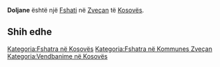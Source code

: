 {{Fshat në Kosovës
 | Emri                = Doljane
 | EmriAlt                = Dolan,Dolane,Dolanë,Doljane,Doljani,Дољане
 | Emri (Rasa dhanore) = 
 | Figura              = 
 | Shteti              = Kosovës
 | Komuna              = Zveçan
 | Kodi postar         = 
 | Sipërfaqja          = 

 | Popullsia           = 

 | Regj. i popullsisë  = 
 | Dend. e popullsisë  = 
 | Faqja zyrtare       = 
 <!--- Koordinatat ----> 
 | Gjerësia            = 42.92694
 | Gjatësia            = 20.81056
 | Lartësia            = 
}}
'''Doljane''' është një [[Fshati]] në [[Zveçan]] të [[Kosovës]].

<!-- == Gjeografia == -->
<!-- == Historia == -->
<!-- == Demografia == -->
== Shih edhe ==
{{Komuna Zveçan}}
{{Kosovo-Administrata-Cung}}

[[Kategoria:Fshatra në Kosovës]]
[[Kategoria:Fshatra në Kommunes Zveçan]]
[[Kategoria:Vendbanime në Kosovës]]